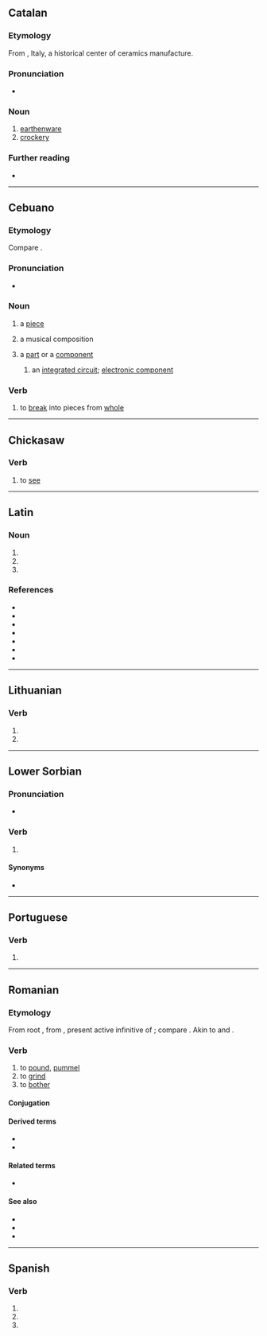 {{also|PISA|Pisa|pisá|pisà|pīsà|pișa}}
==Catalan==

===Etymology===
From {{l|ca|Pisa}}, Italy, a historical center of ceramics manufacture.

===Pronunciation===
* {{ca-IPA}}

===Noun===
{{ca-noun|f|-}}

# [[earthenware]]
# [[crockery]]

===Further reading===
* {{R:IEC2}}

{{c|ca|Ceramics}}

----

==Cebuano==

===Etymology===
Compare {{cog|es|pieza}}.

===Pronunciation===
* {{hyphenation|ceb|pi|sa}}

===Noun===
{{head|ceb|noun}}

# {{lb|ceb|dated}} a [[piece]]
# {{lb|ceb|music}} a musical composition
# {{lb|ceb|of|_|electronics|electrical|mechanical}} a [[part]] or a [[component]]
## {{lb|ceb|by|_|extension}} an [[integrated circuit]]; [[semiconductor|electronic component]]

===Verb===
{{head|ceb|verb}}

# to [[break]] into pieces from [[whole]]

----

==Chickasaw==

===Verb===
{{head|cic|verb}}

# to [[see]]

----

==Latin==

===Noun===
{{la-noun-form|pisa}}

# {{inflection of|la|pisum||nom|p}}
# {{inflection of|la|pisum||acc|p}}
# {{inflection of|la|pisum||voc|p}}

===References===
* {{R:L&S}}
* {{R:du Cange}}
* {{R:Gaffiot}}
* {{R:PersEnc}}
* {{R:Peck}}
* {{R:Smith's Geography}}
* {{R:Stillwell}}

----

==Lithuanian==

===Verb===
{{head|lt|verb form}}

# {{verb form of|lt|pisti||3s|pres}}
# {{verb form of|lt|pisti||3p|pres}}

----

==Lower Sorbian==

===Pronunciation===
* {{IPA|dsb|[ˈpʲisa]}}

===Verb===
{{head|dsb|verb form}}

# {{inflection of|dsb|pisaś||3|s|pres}}

====Synonyms====
* {{l|dsb|pišo}}

----

==Portuguese==

===Verb===
{{head|pt|verb form}}

# {{pt-verb-form-of|pisar}}

----

==Romanian==

===Etymology===
From {{inh|ro|VL.|-}} root {{m|la||*pisāre}}, from {{inh|ro|la|pinsāre}}, present active infinitive of {{m|la|pinsō}}; compare {{cog|rup|chisedz|chisedz, chisari}}. Akin to {{cog|es|pisar}} and {{cog|pt|pisar}}.

===Verb===
{{ro-verb|conj=1|pisează|pisat}}

# to [[pound]], [[pummel]]
# to [[grind]]
# to [[bother]]

====Conjugation====
{{ro-conj-a-ez|pis}}

====Derived terms====
* {{l|ro|pisare}}
* {{l|ro|pisătură}}

====Related terms====
* {{l|ro|păsat}}

====See also====
* {{l|ro|pișa}}
* {{l|ro|piuă}}
* {{l|ro|măcina}}

----

==Spanish==

===Verb===
{{head|es|verb form}}

# {{es-verb form of|ending=ar|mood=imperative|sense=affirmative|pers=2|formal=no|number=singular|pisar}}
# {{es-verb form of|ending=ar|mood=indicative|tense=present|pers=2|formal=yes|number=singular|pisar}}
# {{es-verb form of|ending=ar|mood=indicative|tense=present|pers=3|number=singular|pisar}}